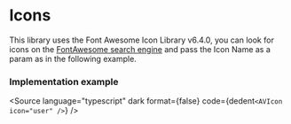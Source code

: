 
<Meta title="Design System/Icons" component={AVIcon} />

# Icons

This library uses the Font Awesome Icon Library v6.4.0, you can look for icons on the <a href="https://fontawesome.com/search?o=r&m=free" target="_blank">FontAwesome search engine</a> and pass the Icon Name as a param as in the following example.

### Implementation example

<Source
  language="typescript"
  dark
  format={false}
  code={dedent`
    <AVIcon icon="user" />
  `}
/>
